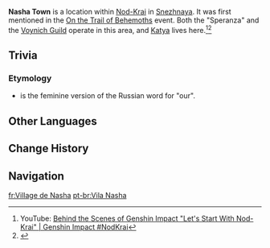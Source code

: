 {{stub}}
{{Location Infobox
|image        = Nasha Town Illustration.png
|type         = Not Accessible
|region       = Snezhnaya
}}
'''Nasha Town''' is a location within [[Nod-Krai]] in [[Snezhnaya]]. It was first mentioned in the [[On the Trail of Behemoths]] event. Both the "Speranza" and the [[Voynich Guild]] operate in this area, and [[Katya]] lives here.<ref>YouTube: [https://www.youtube.com/watch?v=NbDXwuUWxhY&ab_channel=GenshinImpact Behind the Scenes of Genshin Impact "Let's Start With Nod-Krai" | Genshin Impact #NodKrai]</ref><ref>{{Ref/NPC|Helka}}</ref>

<!--
==Subareas==
{{Locations by Category Table|type=Subareas}}

==Points of Interest==
{{Locations by Category Table|type=Points of Interest}}

==Quests==
{{Quests by Category List|heo=1}}

==Notable Features==
===Domains===
{{Domains by Category Gallery}}

===Bosses===
{{Enemy List|<!-- Pyro Regisvine;Primo Geovishap -->

<!--===Local Specialties===
* {{Item|}}
<!--
===Interactables===
* 

==Descriptions==

==Soundtracks==
{{Soundtracks by Category Table|{{subst:#titleparts:{{subst:PAGENAME}}}} Soundtracks|header={{subst:#titleparts:{{subst:PAGENAME}}}}}}

==Lore==

==Gallery==
<gallery>

</gallery>

==Video Guides==
{{EVT
|video   = 
|caption = 
}}
-->
==Trivia==
===Etymology===
* {{Lang|Nasha|ru=Наша|auto_rm=1|ru_tl=Our}} is the feminine version of the Russian word for "our".
==Other Languages==
{{Other Languages
|en      = Nasha Town
|zhs     = 那夏镇
|zhs_rm  = Nàxià Zhèn
|zht     = 那夏鎮
|zht_rm  = Nàxià Zhèn
|zh_tl   = Nasha Town
|ja      = ナシャタウン
|ja_rm   = Nasha Taun
|ko      = 나샤 마을
|ko_tl   = 
|es      = Villa Nasha
|es_tl   = Nasha Village
|fr      = Village de Nasha
|fr_tl   = Nasha Village
|ru      = Нашгород
|ru_tl   = Our-Town
|th      = Nasha Town 
|vi      = Thị Trấn Nasha
|vi_tl   = Nasha Town
|de      = Nasha
|id      = Kota Nasha
|id_tl   =
|pt      = Vila Nasha
|pt_tl   = 
|tr      = Nasha Kasabası
|tr_tl   = Nasha Town
|it      = Nasha
}}

==Change History==
{{Change History|introduced=5.3}}

==Navigation==
{{Area Navbox|Other}}

[[fr:Village de Nasha]]
[[pt-br:Vila Nasha]]